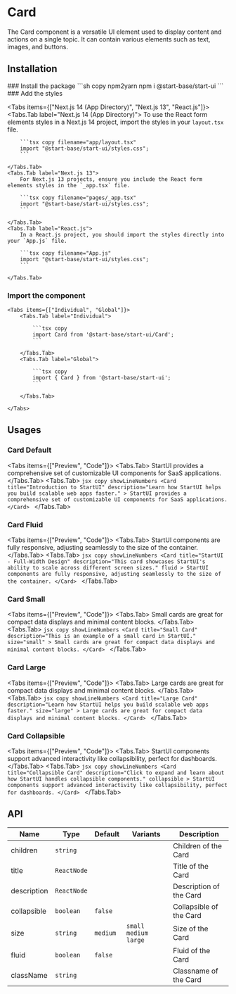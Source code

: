 
# Card

The Card component is a versatile UI element used to display content and actions on a single topic. It can contain various elements such as text, images, and buttons.

## Installation

<Steps>
### Install the package
```sh copy npm2yarn
npm i @start-base/start-ui
```
### Add the styles

<Tabs items={["Next.js 14 (App Directory)", "Next.js 13", "React.js"]}>
    <Tabs.Tab label="Next.js 14 (App Directory)">
        To use the React form elements styles in a Next.js 14 project, import the styles in your `layout.tsx` file.

        ```tsx copy filename="app/layout.tsx"
        import "@start-base/start-ui/styles.css";
        ```

    </Tabs.Tab>
    <Tabs.Tab label="Next.js 13">
        For Next.js 13 projects, ensure you include the React form elements styles in the `_app.tsx` file.

        ```tsx copy filename="pages/_app.tsx"
        import "@start-base/start-ui/styles.css";
        ```

    </Tabs.Tab>
    <Tabs.Tab label="React.js">
        In a React.js project, you should import the styles directly into your `App.js` file.

        ```tsx copy filename="App.js"
        import "@start-base/start-ui/styles.css";
        ```

    </Tabs.Tab>

</Tabs>

### Import the component

    <Tabs items={["Individual", "Global"]}>
        <Tabs.Tab label="Individual">

            ```tsx copy
            import Card from '@start-base/start-ui/Card';
            ```

        </Tabs.Tab>
        <Tabs.Tab label="Global">

            ```tsx copy
            import { Card } from '@start-base/start-ui';
            ```

        </Tabs.Tab>

    </Tabs>

</Steps>

## Usages

### Card Default

<Tabs items={["Preview", "Code"]}>
  <Tabs.Tab>
    <Preview>
      <Card
        title="Introduction to StartUI"
        description="Learn how StartUI helps you build scalable web apps faster."
      >
        StartUI provides a comprehensive set of customizable UI components for
        SaaS applications.
      </Card>
    </Preview>
  </Tabs.Tab>
  <Tabs.Tab>
    ```jsx copy showLineNumbers
    <Card
      title="Introduction to StartUI"
      description="Learn how StartUI helps you build scalable web apps faster."
    >
      StartUI provides a comprehensive set of customizable UI components for
      SaaS applications.
    </Card>
    ```
  </Tabs.Tab>
</Tabs>

### Card Fluid

<Tabs items={["Preview", "Code"]}>
  <Tabs.Tab>
    <Preview>
      <Card
        title="StartUI - Full-Width Design"
        description="This card showcases StartUI's ability to scale across different screen sizes."
        fluid
      >
        StartUI components are fully responsive, adjusting seamlessly to the
        size of the container.
      </Card>
    </Preview>
  </Tabs.Tab>
  <Tabs.Tab>
    ```jsx copy showLineNumbers
    <Card
      title="StartUI - Full-Width Design"
      description="This card showcases StartUI's ability to scale across different screen sizes."
      fluid
    >
      StartUI components are fully responsive, adjusting seamlessly to the size
      of the container.
    </Card>
    ```
  </Tabs.Tab>
</Tabs>

### Card Small

<Tabs items={["Preview", "Code"]}>
  <Tabs.Tab>
    <Preview>
      <Card
        title="Small Card"
        description="This is an example of a small card in StartUI."
        size="small"
      >
        Small cards are great for compact data displays and minimal content
        blocks.
      </Card>
    </Preview>
  </Tabs.Tab>
  <Tabs.Tab>
    ```jsx copy showLineNumbers
    <Card
      title="Small Card"
      description="This is an example of a small card in StartUI."
      size="small"
    >
      Small cards are great for compact data displays and minimal content
      blocks.
    </Card>
    ```
  </Tabs.Tab>
</Tabs>

### Card Large

<Tabs items={["Preview", "Code"]}>
  <Tabs.Tab>
    <Preview>
      <Card
        title="Large Card"
        description="Learn how StartUI helps you build scalable web apps faster."
        size="large"
      >
        Large cards are great for compact data displays and minimal content
        blocks.
      </Card>
    </Preview>
  </Tabs.Tab>
  <Tabs.Tab>
    ```jsx copy showLineNumbers
    <Card
      title="Large Card"
      description="Learn how StartUI helps you build scalable web apps faster."
      size="large"
    >
      Large cards are great for compact data displays and minimal content
      blocks.
    </Card>
    ```
  </Tabs.Tab>
</Tabs>

### Card Collapsible

<Tabs items={["Preview", "Code"]}>
  <Tabs.Tab>
    <Preview>
      <Card
        title="Collapsible Card"
        description="Click to expand and learn about how StartUI handles collapsible components."
        collapsible
      >
        StartUI components support advanced interactivity like collapsibility,
        perfect for dashboards.
      </Card>
    </Preview>
  </Tabs.Tab>
  <Tabs.Tab>
    ```jsx copy showLineNumbers
    <Card
      title="Collapsible Card"
      description="Click to expand and learn about how StartUI handles collapsible components."
      collapsible
    >
      StartUI components support advanced interactivity like collapsibility,
      perfect for dashboards.
    </Card>
    ```
  </Tabs.Tab>
</Tabs>

## API

| Name        | Type        | Default  | Variants                 | Description             |
| ----------- | ----------- | -------- | ------------------------ | ----------------------- |
| children    | `string`    |          |                          | Children of the Card    |
| title       | `ReactNode` |          |                          | Title of the Card       |
| description | `ReactNode` |          |                          | Description of the Card |
| collapsible | `boolean`   | `false`  |                          | Collapsible of the Card |
| size        | `string`    | `medium` | `small` `medium` `large` | Size of the Card        |
| fluid       | `boolean`   | `false`  |                          | Fluid of the Card       |
| className   | `string`    |          |                          | Classname of the Card   |
